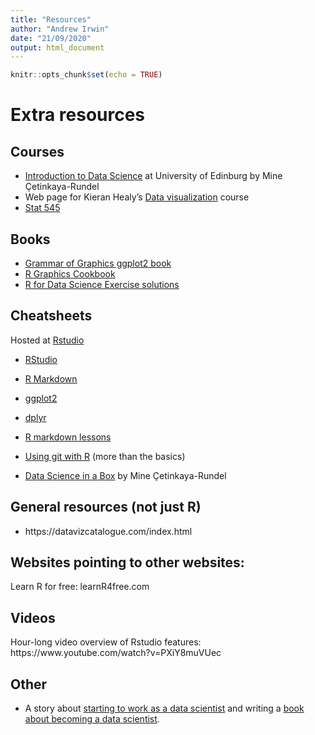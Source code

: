 ```yaml
---
title: "Resources"
author: "Andrew Irwin"
date: "21/09/2020"
output: html_document
---
```


```r
knitr::opts_chunk$set(echo = TRUE)
```

# Extra resources

## Courses

* [Introduction to Data Science](https://www.introds.org/) at University of Edinburg by Mine Çetinkaya-Rundel
* Web page for Kieran Healy's [Data visualization](http://socviz880.co/) course
* [Stat 545](https://stat545.com/)

## Books

* [Grammar of Graphics ggplot2 book](https://ggplot2-book.org/)
* [R Graphics Cookbook](https://r-graphics.org/)
* [R for Data Science Exercise solutions](https://jrnold.github.io/r4ds-exercise-solutions/)

## Cheatsheets

Hosted at [Rstudio](https://rstudio.com/resources/cheatsheets/)

* [RStudio](https://github.com/rstudio/cheatsheets/raw/master/rstudio-ide.pdf)
* [R Markdown](https://github.com/rstudio/cheatsheets/raw/master/rmarkdown-2.0.pdf)
* [ggplot2](https://github.com/rstudio/cheatsheets/raw/master/data-visualization-2.1.pdf)
* [dplyr](https://github.com/rstudio/cheatsheets/raw/master/data-transformation.pdf)


- [R markdown lessons](https://rmarkdown.rstudio.com/lesson-1.html)
- [Using git with R](https://happygitwithr.com/) (more than the basics) 
- [Data Science in a Box](https://datasciencebox.org/) by Mine Çetinkaya-Rundel

## General resources (not just R)
- https://datavizcatalogue.com/index.html


## Websites pointing to other websites:

Learn R for free: learnR4free.com


## Videos

Hour-long video overview of Rstudio features: https://www.youtube.com/watch?v=PXiY8muVUec


## Other

* A story about [starting to work as a data scientist](https://www.geekwire.com/2020/jacqueline-nolis/) and writing a [book about becoming a data scientist](https://www.manning.com/books/build-a-career-in-data-science).


